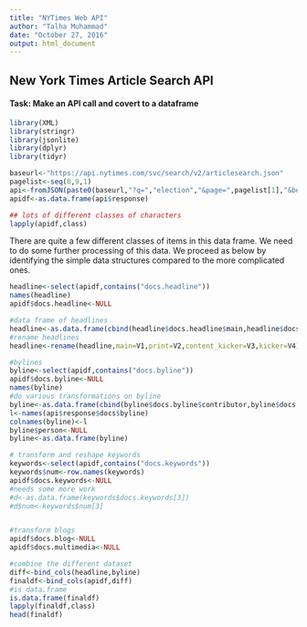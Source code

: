 ---
title: "NYTimes Web API"
author: "Talha Muhammad"
date: "October 27, 2016"
output: html_document
---

## New York Times Article Search API 
#### Task: Make an API call and covert to a dataframe

```{r, warning=FALSE, message=FALSE}
library(XML)
library(stringr)
library(jsonlite)
library(dplyr)
library(tidyr)
```


```{r API Calls}
baseurl<-"https://api.nytimes.com/svc/search/v2/articlesearch.json"
pagelist<-seq(0,9,1)
api<-fromJSON(paste0(baseurl,"?q=","election","&page=",pagelist[1],"&begin_date=20160101&end_date=20160930&api-key=",getOption("nytimesid")))
apidf<-as.data.frame(api$response)
```

```{r Classes}
## lots of different classes of characters
lapply(apidf,class)
```
     
There are quite a few different classes of items in this data frame. We need to do some further processing of this data. We proceed as below by identifying the simple data structures compared to the more complicated ones. 
     
     
```{r Data Cleaning}
headline<-select(apidf,contains("docs.headline"))
names(headline)
apidf$docs.headline<-NULL

#data frame of headlines
headline<-as.data.frame(cbind(headline$docs.headline$main,headline$docs.headline$print_headline,headline$docs.headline$content_kicker,headline$docs.headline$kicker))
#rename headlines
headline<-rename(headline,main=V1,print=V2,content_kicker=V3,kicker=V4)

#bylines 
byline<-select(apidf,contains("docs.byline"))
apidf$docs.byline<-NULL
names(byline)
#do various transformations on byline
byline<-as.data.frame(cbind(byline$docs.byline$contributor,byline$docs.byline$person,byline$docs.byline$original,byline$docs.byline$organization))
l<-names(api$response$docs$byline)
colnames(byline)<-l
byline$person<-NULL
byline<-as.data.frame(byline)

# transform and reshape keywords
keywords<-select(apidf,contains("docs.keywords"))
keywords$num<-row.names(keywords)
apidf$docs.keywords<-NULL
#needs some more work
#d<-as.data.frame(keywords$docs.keywords[3])
#d$num<-keywords$num[3]


#transform blogs
apidf$docs.blog<-NULL
apidf$docs.multimedia<-NULL

#combine the different dataset 
diff<-bind_cols(headline,byline)
finaldf<-bind_cols(apidf,diff)
#is data.frame
is.data.frame(finaldf)
lapply(finaldf,class)
head(finaldf)
```
